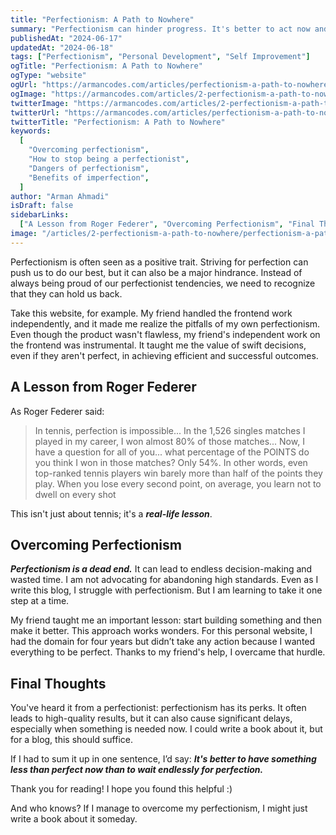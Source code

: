 ```yaml
---
title: "Perfectionism: A Path to Nowhere"
summary: "Perfectionism can hinder progress. It's better to act now and improve later. Start building and refine over time for the best results."
publishedAt: "2024-06-17"
updatedAt: "2024-06-18"
tags: ["Perfectionism", "Personal Development", "Self Improvement"]
ogTitle: "Perfectionism: A Path to Nowhere"
ogType: "website"
ogUrl: "https://armancodes.com/articles/perfectionism-a-path-to-nowhere"
ogImage: "https://armancodes.com/articles/2-perfectionism-a-path-to-nowhere/perfectionism-a-path-to-nowhere.jpg"
twitterImage: "https://armancodes.com/articles/2-perfectionism-a-path-to-nowhere/perfectionism-a-path-to-nowhere.jpg"
twitterUrl: "https://armancodes.com/articles/perfectionism-a-path-to-nowhere"
twitterTitle: "Perfectionism: A Path to Nowhere"
keywords:
  [
    "Overcoming perfectionism",
    "How to stop being a perfectionist",
    "Dangers of perfectionism",
    "Benefits of imperfection",
  ]
author: "Arman Ahmadi"
isDraft: false
sidebarLinks:
  ["A Lesson from Roger Federer", "Overcoming Perfectionism", "Final Thoughts"]
image: "/articles/2-perfectionism-a-path-to-nowhere/perfectionism-a-path-to-nowhere.jpg"
---
```


Perfectionism is often seen as a positive trait. Striving for perfection can push us to do our best, but it can also be a major hindrance.
Instead of always being proud of our perfectionist tendencies, we need to recognize that they can hold us back.

Take this website, for example. My friend handled the frontend work independently, and it made me realize the pitfalls of my own perfectionism.
Even though the product wasn't flawless, my friend's independent work on the frontend was instrumental.
It taught me the value of swift decisions, even if they aren't perfect, in achieving efficient and successful outcomes.

## A Lesson from Roger Federer

As Roger Federer said:

> In tennis, perfection is impossible... In the 1,526 singles matches I played in my career, I won almost 80% of those matches... Now, I have a question for all of you... what percentage of the POINTS do you think I won in those matches? Only 54%. In other words, even top-ranked tennis players win barely more than half of the points they play. When you lose every second point, on average, you learn not to dwell on every shot

This isn't just about tennis; it's a **_real-life lesson_**.

## Overcoming Perfectionism

**_Perfectionism is a dead end._** It can lead to endless decision-making and wasted time. I am not advocating for abandoning high standards.
Even as I write this blog, I struggle with perfectionism. But I am learning to take it one step at a time.

My friend taught me an important lesson: start building something and then make it better. This approach works wonders.
For this personal website, I had the domain for four years but didn’t take any action because I wanted everything to be perfect. Thanks to my friend's help, I overcame that hurdle.

## Final Thoughts

You've heard it from a perfectionist: perfectionism has its perks. It often leads to high-quality results, but it can also cause significant delays, especially when something is needed now.
I could write a book about it, but for a blog, this should suffice.

If I had to sum it up in one sentence, I’d say: **_It's better to have something less than perfect now than to wait endlessly for perfection._**

Thank you for reading! I hope you found this helpful :)

And who knows? If I manage to overcome my perfectionism, I might just write a book about it someday.

